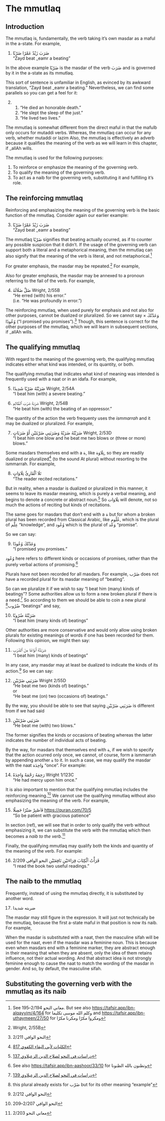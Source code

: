 <!--!!! THIS FILE IS AUTO-GENERATED. DO NOT EDIT DIRECTLY. EDIT THE FILES IN THE SRCQMD DIR !!!-->

# The [mmutlaq]{.subs}

## Introduction

The [mmutlaq]{.subs} is, fundamentally, the verb taking it's own
[masdar]{.subs}
as a [maful]{.subs} in the a-state.
For example,

(@) [ضَرَبَ زَيْدٌ عَمْرًا ضَرْبًا]{.ar}  
    "Zayd beat [_eamr]{.trn2} a beating"

In the above example
[ضَرْبًا]{.ar}
is the 
[masdar]{.subs}
of the verb
[ضَرَبَ]{.ar}
and is governed by it in the a-state as its [mmutlaq]{.subs}.

This sort of sentence is unfamiliar in English,
as evinced by its awkward translation,
"Zayd beat [_eamr]{.trn2} a beating."
Nevertheless, we can find some parallels so you can get a feel for it:

(@) 1. "He died an honorable death."
    2. "He slept the sleep of the just."
    3. "He lived two lives."

The [mmutlaq]{.subs} is somewhat different from the direct [maful]{.subs} in that the [mafulb]{.subs} only occurs for [mutaddi]{.subs} verbs.
Whereas, the [mmutlaq]{.subs} can occur for any verb, whether [mutaddi]{.subs} or [lazim]{.subs}
Also, the [mmutlaq]{.subs} is effectively an adverb because it qualifies the meaning of the verb as we will learn in this chapter,
if [_allAh]{.trn2} wills.

The [mmutlaq]{.subs} is used for the following purposes:

1. To reinforce or emphasize the meaning of the governing verb.
2. To qualify the meaning of the governing verb.
3. To act as a [naib]{.subs} for the governing verb, substituting it and fulfilling it's role.

## The reinforcing [mmutlaq]{.subs}

Reinforcing and emphasizing the meaning of the governing verb is the basic function of the [mmutlaq]{.subs}.
Consider again our earlier example:

(@) [ضَرَبَ زَيْدٌ عَمْرًا ضَرْبًا]{.ar}  
    "Zayd beat [_eamr]{.trn2} a beating"

The [mmutlaq]{.subs} [ضَرْبًا]{.ar} signifies that beating actually ocurred,
as if to
counter any possible suspicion that it didn't.
If the usage of the governing verb can support both a literal and a metaphorical meaning, then
the [mmutlaq]{.subs} can also signify that the meaning of the verb is literal, and not metaphorical.^[See [معاني النحو]{.ar} 2/194--195. But see also <https://tafsir.app/ibn-alqayyim/4/164> for [وكلم الله موسى تكليما]{.ar} and <https://tafsir.app/ibn-uthaymeen/27/50> for [ومكروا مكرًا ومكرنا مكرًا]{.ar}]

For greater emphasis, the [masdar]{.subs} may be repeated.^[Wright, 2/55B]
For example,

<!--
(@) [إِذَا دُكَّتِ ٱلْأَرْضُ دَكًّا دَكَّا]{.ar}
is passive...
-->

Also for greater emphasis, the [masdar]{.subs} may be annexed to a pronoun referring to the [fail]{.subs} of the verb.
For example,

(@) [ضَلَّ ضَلَالَهُ]{.ar}
    [Wright, 2/55B]{.citex}  
    "He erred (with) his error."  
    (i.e. "He was profoundly in error.")

The reinforcing [mmutlaq]{.subs}, when used purely for emphasis and not also for other purposes, cannot be dualized or pluralized.
So we cannot say $\times$\ [وَعَدْتُكَ وُعُودًا]{.ar} ("I promised you promises").^[[النحو الوافي]{.ar} 2/211]
Though, this sentence is correct for the other purposes of the [mmutlaq]{.subs}, which we will learn in subsequent sections,
if [_allAh]{.trn2} wills.

## The qualifying [mmutlaq]{.subs}

With regard to the meaning of the governing verb, the qualifying [mmutlaq]{.subs} indicates either what kind was intended, or its quantity, or both.

The qualifying [mmutlaq]{.subs} that indicates what kind of meaning was intended is frequently used with a [naat]{.subs} or in an [idafa]{.subs}.
For example,

(@) [ضَرَبْتُهُ ضَرْبًا شَدِيدًا]{.ar}
    [Wright, 2/54A]{.citex}  
    "I beat him (with) a severe beating."

(@) [ضَرَبَهُ ضَرْبَ ٱلظَّالِمِ]{.ar}
    [Wright, 2/54B]{.citex}  
    "He beat him (with) the beating of an oppressor."

The quantity of the action the verb frequenty uses the _[ismmarrah]{.subs}_ and it may be dualized or pluralized.
For example,

(@) [ضَرَبْتُهُ ضَرَبْةً وَضَرَبَنِي ضَرْبَتَيْنِ أَوْ ضَرَبَاتٍ]{.ar}
    [Wright, 2/53D]{.citex}  
    "I beat him one blow and he beat me two blows or (three or more) blows."

Some [masdar]{.subs}s themselves end with a [ة]{.ar}, like [تِلَاوَة]{.ar},
so they are readily dualized or pluralized^[[[الكليات لأبي البقاء الكفوي]{.ar} 817](https://shamela.ws/book/7037/803)]
(to the sound [At]{.trn} plural)
without resorting to the [ismmarrah]{.subs}.
For example,

(@) [تَلَا ٱلْقَارِئُ تِلَاوَاتٍ]{.ar}  
    "The reader recited recitations."

But in reality, when a [masdar]{.subs} is dualized or pluralized in this manner,
it seems to leave its [masdar]{.subs} meaning,
which is purely a verbal meaning,
and begins to denote a concrete or abstract noun.^[[[دراسات في النحو لصلاح الدين الزعبلاوي]{.ar} 137](https://shamela.ws/book/2120/137#p1)]
So [تِلَاوَات]{.ar} will denote, not so much the actions of reciting but kinds of recitations.

The same goes for [masdar]{.subs}s that don't end with a [ة]{.ar} but for whom a broken plural has been recorded from Classical Arabic,
like
[عُلُوم]{.ar}, which is the plural of [عِلْم]{.ar} "knowledge",
and [وُعُود]{.ar} which is the plural of [وَعْد]{.ar} "promise".

So we can say:

(@) [وَعَدْتُكَ وُعُودًا]{.ar}  
    "I promised you promises."

[وُعُود]{.ar} here refers to different kinds or occasions of promises, rather than the purely verbal actions of promising.^[See also <https://tafsir.app/ibn-aashoor/33/10> for [وتظنون بالله الظنونا]{.ar}]

Plurals have not been recorded for all [masdar]{.subs}s.
For example, [ضَرْب]{.ar} does not have a recorded plural for its [masdar]{.subs} meaning of "beating".

So can we pluralize it if we wish to say "I beat him (many) kinds of beatings"?
Some authorities allow us to form a new broken plural if there is a need.^[[[دراسات في النحو لصلاح الدين الزعبلاوي]{.ar} 139](https://shamela.ws/book/2120/139#p1)]
So according to them we should be able to 
coin a new plural
[ضُرُوب]{.ar}^[this plural already exists for [ضَرْب]{.ar} but for its other meaning "example"] "beatings"
and say,

(@) [ضَرَبْتُهُ ضُرُوبًا]{.ar}  
    "I beat him (many kinds of) beatings"

Other authorities are more conservative and would only allow using broken plurals for existing meanings of words if one has been recorded for them. Following this opinion, we might then say:

(@) [ضَرَبْتُهُ أَنْوَاعًا مِنَ ٱلضَّرْبِ]{.ar}  
    "I beat him (many) kinds of beatings"

In any case, any [masdar]{.subs} may at least be dualized to indicate the kinds of its action.^[[النحو الوافي]{.ar} 2/212]
So we can say:

(@) [ضَرَبَنِي ضَرْبَيْنِ]{.ar}
    [Wright 2/55D]{.citex}  
    "He beat me two (kinds of) beatings."  
    or  
    "He beat me (on) two (occasions of) beatings."

By the way, you should be able to see that saying
[ضَرَبَنِي ضَرْبَيْنِ]{.ar}
is different from if we had said

(@) [ضَرَبَنِي ضَرْبَتَيْنِ]{.ar}  
    "He beat me (with) two blows."

The former signifies the kinds or occasions of beating
whereas the latter indicates the number of individual acts of beating.

By the way, for [masdar]{.subs}s that themselves end with [ة]{.ar},
if we wish to specify that the action ocurred only once,
we cannot, of course, form a [ismmarrah]{.subs} by appending another [ة]{.ar} to it.
In such a case, we may qualify the [masdar]{.subs} with the [naat]{.subs} [وَاحِدَة]{.ar} "once".
For example:

(@) [رَحِمَهُ رَحْمَةً وَاحِدَةً]{.ar}
    [Wright 1/123C]{.citex}  
    "He had mercy upon him once."

It is also important to mention that the qualifying [mmutlaq]{.subs} includes the reinforcing meaning.^[[النحو الوافي]{.ar} 2/207--209]
We cannot use the qualifying [mmutlaq]{.subs} without also emphasizing the meaning of the verb.
For example,

(@) [فَٱصْبِرْ صَبْرًا جَمِيلًا]{.ar}
    [<https://quran.com/70/5>]{.citex}  
    "So be patient with gracious patience"

In section (ref), we will see that in order to only qualify the verb without emphasizing it, we can substitute the verb with the [mmutlaq]{.subs} which then becomes a _[naib]{.subs} to the verb_.^[[معاني النحو]{.ar} 2/203]

Finally, the qualifying [mmutlaq]{.subs} may qualify both the kinds and quantity of the meaning of the verb.
For example:

(@) [قَرَأْتُ ٱلْكِتَابَ قِرَاءَتَيْنِ نَافِعَتَيْنِ]{.ar}
    [[النحو الوافي]{.ar} 2/209]{.citex}  
    "I read the book two useful readings."

## The [naib]{.subs} to the [mmutlaq]{.subs}

Frequently, instead of using the [mmutlaq]{.subs} directly,
it is substituted by another word.

(@) [ضربته شديدا]{.ar}

The [masdar]{.subs} may still figure in the expression. It will just not technically be the [mmutlaq]{.subs}, because the first a-state [maful]{.subs} in that position is now its [naib]{.subs}.
For example,

When the [masdar]{.subs} is substituted with a [naat]{.subs}, then the masculine [sifah]{.subs} will be used for the [naat]{.subs},
even if the [masdar]{.subs} was a feminine noun.
This is because even when
[masdar]{.subs}s
end with a feminine marker,
they are abstract enough in their meaning that when they are absent,
only the idea of them retains influence, not their actual wording.
And that abstract idea is not strongly feminine enough to cause the [naat]{.subs} to match the wording of the [masdar]{.subs} in gender.
And so, by default, the masculine [sifah]{.subs}.


## Substituting the governing verb with the [mmutlaq]{.subs} as its [naib]{.subs}

